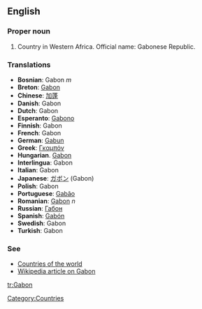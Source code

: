 ==English==
===Proper noun===
# Country in Western Africa. Official name: Gabonese Republic.
===Translations===
*'''Bosnian''': Gabon ''m''
*'''Breton''': [[Gabon]]
*'''Chinese''': [[加蓬]]
*'''Danish''': Gabon
*'''Dutch''': Gabon
*'''Esperanto''': [[Gabono]]
*'''Finnish''': Gabon
*'''French''': Gabon
*'''German''': [[Gabun]]
*'''Greek''': [[Γκαμπόν]]
*'''Hungarian'''. [[Gabon]]
*'''Interlingua''': Gabon
*'''Italian''': Gabon
*'''Japanese''': [[ガボン]] (Gabon)
*'''Polish''': Gabon
*'''Portuguese''': [[Gabão]]
*'''Romanian''': [[Gabon]] ''n''
*'''Russian''': [[Габон]]
*'''Spanish''': [[Gabón]]
*'''Swedish''': Gabon
*'''Turkish''': Gabon

===See===
*[[Countries of the world]]
*[[w:Gabon|Wikipedia article on Gabon]]
[[Category:Countries]]

[[tr:Gabon]]